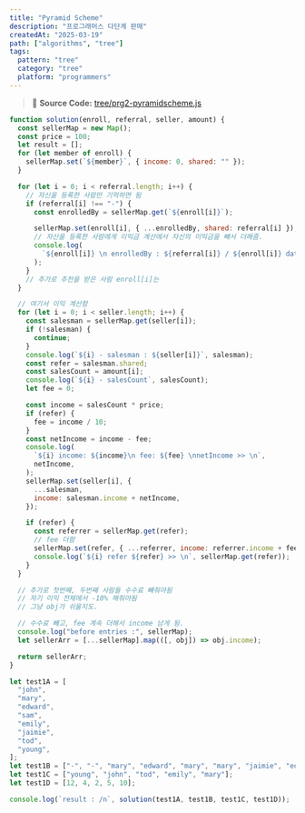 ```yaml
---
title: "Pyramid Scheme"
description: "프로그래머스 다단계 판매"
createdAt: "2025-03-19"
path: ["algorithms", "tree"]
tags:
  pattern: "tree"
  category: "tree"
  platform: "programmers"
---
```


> 📌 **Source Code:** [tree/prg2-pyramidscheme.js](https://github.com/0teklee/pattern-recognition/tree/main/site/content/algorithms/tree/prg2-pyramidscheme.js)

```js
function solution(enroll, referral, seller, amount) {
  const sellerMap = new Map();
  const price = 100;
  let result = [];
  for (let member of enroll) {
    sellerMap.set(`${member}`, { income: 0, shared: "" });
  }

  for (let i = 0; i < referral.length; i++) {
    // 자신을 등록한 사람만 기억하면 됨
    if (referral[i] !== "-") {
      const enrolledBy = sellerMap.get(`${enroll[i]}`);

      sellerMap.set(enroll[i], { ...enrolledBy, shared: referral[i] });
      // 자신을 등록한 사람에게 이익금 계산에서 자신의 이익금을 빼서 더해줌.
      console.log(
        `${enroll[i]} \n enrolledBy : ${referral[i]} / ${enroll[i]} data: ${JSON.stringify(sellerMap.get(`${enroll[i]}`))}`,
      );
    }
    // 추가로 추천을 받은 사람 enroll[i]는
  }

  // 여기서 이익 계산함
  for (let i = 0; i < seller.length; i++) {
    const salesman = sellerMap.get(seller[i]);
    if (!salesman) {
      continue;
    }
    console.log(`${i} - salesman : ${seller[i]}`, salesman);
    const refer = salesman.shared;
    const salesCount = amount[i];
    console.log(`${i} - salesCount`, salesCount);
    let fee = 0;

    const income = salesCount * price;
    if (refer) {
      fee = income / 10;
    }
    const netIncome = income - fee;
    console.log(
      `${i} income: ${income}\n fee: ${fee} \nnetIncome >> \n`,
      netIncome,
    );
    sellerMap.set(seller[i], {
      ...salesman,
      income: salesman.income + netIncome,
    });

    if (refer) {
      const referrer = sellerMap.get(refer);
      // fee 더함
      sellerMap.set(refer, { ...referrer, income: referrer.income + fee });
      console.log(`${i} refer ${refer} >> \n`, sellerMap.get(refer));
    }
  }

  // 추가로 첫번째, 두번째 사람들 수수료 뺴줘야됨
  // 자기 이익 전체에서 -10% 해줘야됨
  // 그냥 obj가 쉬울지도.

  // 수수료 빼고, fee 계속 더해서 income 남게 됨.
  console.log("before entries :", sellerMap);
  let sellerArr = [...sellerMap].map(([, obj]) => obj.income);

  return sellerArr;
}

let test1A = [
  "john",
  "mary",
  "edward",
  "sam",
  "emily",
  "jaimie",
  "tod",
  "young",
];
let test1B = ["-", "-", "mary", "edward", "mary", "mary", "jaimie", "edward"];
let test1C = ["young", "john", "tod", "emily", "mary"];
let test1D = [12, 4, 2, 5, 10];

console.log(`result : /n`, solution(test1A, test1B, test1C, test1D));
```
